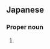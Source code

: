 ==Japanese==
{{ja-kanjitab|に|むら|yomi=j}}

===Proper noun===
{{ja-pos|proper|にむら}}

# {{surname|lang=ja|sort=にむら}}